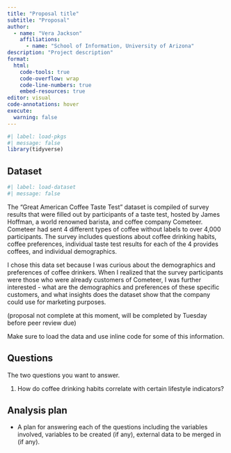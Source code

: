 ```yaml
---
title: "Proposal title"
subtitle: "Proposal"
author: 
  - name: "Vera Jackson"
    affiliations:
      - name: "School of Information, University of Arizona"
description: "Project description"
format:
  html:
    code-tools: true
    code-overflow: wrap
    code-line-numbers: true
    embed-resources: true
editor: visual
code-annotations: hover
execute:
  warning: false
---
```


```r
#| label: load-pkgs
#| message: false
library(tidyverse)
```

## Dataset

```r
#| label: load-dataset
#| message: false
```

The "Great American Coffee Taste Test" dataset is compiled of survey results that were filled out by participants of a taste test, hosted by James Hoffman, a world renowned barista, and coffee company Cometeer. Cometeer had sent 4 different types of coffee without labels to over 4,000 participants. The survey includes questions about coffee drinking habits, coffee preferences, individual taste test results for each of the 4 provides coffees, and individual demographics. 

I chose this data set because I was curious about the demographics and preferences of coffee drinkers. When I realized that the survey participants were those who were already customers of Cometeer, I was further interested - what are the demographics and preferences of these specific customers, and what insights does the dataset show that the company could use for marketing purposes. 

(proposal not complete at this moment, will be completed by Tuesday before peer review due) 

Make sure to load the data and use inline code for some of this information.

## Questions

The two questions you want to answer.

1. How do coffee drinking habits correlate with certain lifestyle indicators?

## Analysis plan

-   A plan for answering each of the questions including the variables involved, variables to be created (if any), external data to be merged in (if any).
